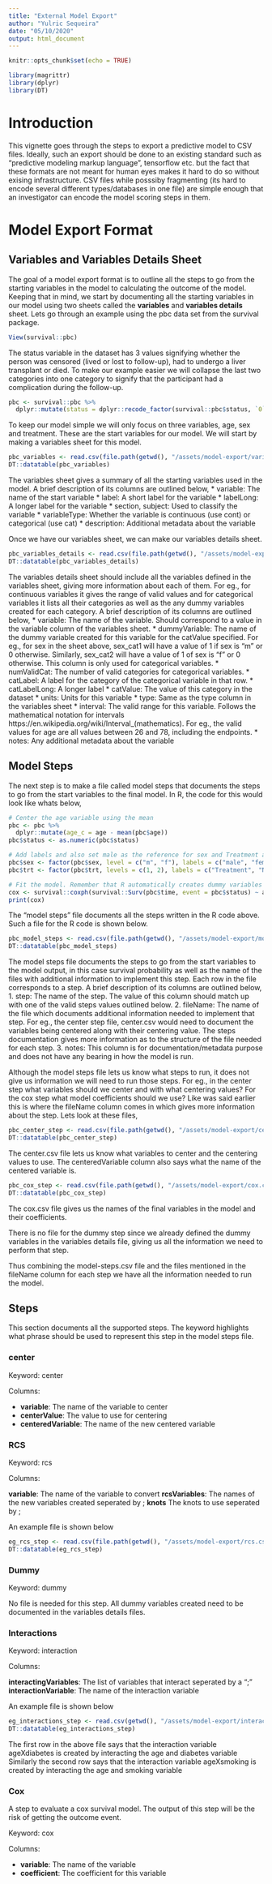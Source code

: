 ```yaml
---
title: "External Model Export"
author: "Yulric Sequeira"
date: "05/10/2020"
output: html_document
---
```


```r
knitr::opts_chunk$set(echo = TRUE)
```

```r
library(magrittr)
library(dplyr)
library(DT)
```

# Introduction 

This vignette goes through the steps to export a predictive model to CSV files. Ideally, such an export should be done to an existing standard such as "predictive modeling markup language", tensorflow etc. but the fact that these formats are not meant for human eyes makes it hard to do so without exising infrastructure. CSV files while posssiby fragmenting (its hard to encode several different types/databases in one file) are simple enough that an investigator can encode the model scoring steps in them.

# Model Export Format

## Variables and Variables Details Sheet

The goal of a model export format is to outline all the steps to go from the starting variables in the model to calculating the outcome of the model. Keeping that in mind, we start by documenting all the starting variables in our model using two sheets called the **variables** and **variables details** sheet. Lets go through an example using the pbc data set from the survival package.

```r
View(survival::pbc)
```

The status variable in the dataset has 3 values signifying whether the person was censored (lived or lost to follow-up), had to undergo a liver transplant or died. To make our example easier we will collapse the last two categories into one category to signify that the participant had a complication during the follow-up.

```r
pbc <- survival::pbc %>%
  dplyr::mutate(status = dplyr::recode_factor(survival::pbc$status, `0` = 0, `1` = 1, `2` = 1))
```

To keep our model simple we will only focus on three variables, age, sex and treatment. These are the start variables for our model. We will start by making a variables sheet for this model.

```r
pbc_variables <- read.csv(file.path(getwd(), "/assets/model-export/variables.csv"))
DT::datatable(pbc_variables)
```

The variables sheet gives a summary of all the starting variables used in the model. A brief description of its columns are outlined below,
* variable: The name of the start variable
* label: A short label for the variable
* labelLong: A longer label for the variable
* section, subject: Used to classify the variable
* variableType: Whether the variable is continuous (use cont) or categorical (use cat)
* description: Additional metadata about the variable

Once we have our variables sheet, we can make our variables details sheet.

```r
pbc_variables_details <- read.csv(file.path(getwd(), "/assets/model-export/variables-details.csv"))
DT::datatable(pbc_variables_details)
```

The variables details sheet should include all the variables defined in the variables sheet, giving more information about each of them. For eg., for continuous variables it gives the range of valid values and for categorical variables it lists all their categories as well as the any dummy variables created for each category. A brief description of its columns are outlined below,
* variable: The name of the variable. Should correspond to a value in the variable column of the variables sheet.
* dummyVariable: The name of the dummy variable created for this variable for the catValue specified. For eg., for sex in the sheet above, sex_cat1 will have a value of 1 if sex is "m" or 0 otherwise. Similarly, sex_cat2 will have a value of 1 of sex is "f" or 0 otherwise. This column is only used for categorical variables.
* numValidCat: The number of valid categories for categorical variables.
* catLabel: A label for the category of the categorical variable in that row.
* catLabelLong: A longer label
* catValue: The value of this category in the dataset
* units: Units for this variable
* type: Same as the type column in the variables sheet
* interval: The valid range for this variable. Follows the mathematical notation for intervals https://en.wikipedia.org/wiki/Interval_(mathematics). For eg., the valid values for age are all values between 26 and 78, including the endpoints.
* notes: Any additional metadata about the variable

## Model Steps

The next step is to make a file called model steps that documents the steps to go from the start variables to the final model. In R, the code for this would look like whats below,

```r
# Center the age variable using the mean
pbc <- pbc %>%
  dplyr::mutate(age_c = age - mean(pbc$age))
pbc$status <- as.numeric(pbc$status)

# Add labels and also set male as the reference for sex and Treatment as the reference for the treatment variable
pbc$sex <- factor(pbc$sex, level = c("m", "f"), labels = c("male", "female"))
pbc$trt <- factor(pbc$trt, levels = c(1, 2), labels = c("Treatment", "No treatment"))
```

```r
# Fit the model. Remember that R automatically creates dummy variables for categorical variables before fitting
cox <- survival::coxph(survival::Surv(pbc$time, event = pbc$status) ~ age_c + sex + trt, data = pbc)
print(cox)
```

The "model steps" file documents all the steps written in the R code above. Such a file for the R code is shown below.

```r
pbc_model_steps <- read.csv(file.path(getwd(), "/assets/model-export/model-steps.csv"))
DT::datatable(pbc_model_steps)
```

The model steps file documents the steps to go from the start variables to the model output, in this case survival probability as well as the name of the files with additional information to implement this step. Each row in the file corresponds to a step. A brief description of its columns are outlined below,
1. step: The name of the step. The value of this column should match up with one of the valid steps values outlined below. 
2. fileName: The name of the file which documents additional information needed to implement that step. For eg., the center step file, center.csv would need to document the variables being centered along with their centering value. The steps documentation gives more information as to the structure of the file needed for each step.
3. notes: This column is for documentation/metadata purpose and does not have any bearing in how the model is run.

Although the model steps file lets us know what steps to run, it does not give us information we will need to run those steps. For eg., in the center step what variables should we center and with what centering values? For the cox step what model coefficients should we use? Like was said earlier this is where the fileName column comes in which gives more information about the step. Lets look at these files,

```r
pbc_center_step <- read.csv(file.path(getwd(), "/assets/model-export/center.csv"))
DT::datatable(pbc_center_step)
```

The center.csv file lets us know what variables to center and the centering values to use. The centeredVariable column also says what the name of the centered variable is.

```r
pbc_cox_step <- read.csv(file.path(getwd(), "/assets/model-export/cox.csv"))
DT::datatable(pbc_cox_step)
```

The cox.csv file gives us the names of the final variables in the model and their coefficients.

There is no file for the dummy step since we already defined the dummy variables in the variables details file, giving us all the information we need to perform that step.

Thus combining the model-steps.csv file and the files mentioned in the fileName column for each step we have all the information needed to run the model.

## Steps

This section documents all the supported steps. The keyword highlights what phrase should be used to represent this step in the model steps file.

### center

Keyword: center

Columns:

* **variable**: The name of the variable to center
* **centerValue**: The value to use for centering
* **centeredVariable**: The name of the new centered variable

### RCS

Keyword: rcs

Columns:

**variable**: The name of the variable to convert
**rcsVariables**: The names of the new variables created seperated by ;
**knots** The knots to use seperated by ;

An example file is shown below

```r
eg_rcs_step <- read.csv(file.path(getwd(), "/assets/model-export/rcs.csv"))
DT::datatable(eg_rcs_step)
```

### Dummy

Keyword: dummy

No file is needed for this step. All dummy variables created need to be documented in the variables details files.

### Interactions

Keyword: interaction

Columns:

**interactingVariables**: The list of variables that interact seperated by a ";"
**interactionVariable**: The name of the interaction variable

An example file is shown below

```r
eg_interactions_step <- read.csv(getwd(), "/assets/model-export/interactions.csv")
DT::datatable(eg_interactions_step)
```

The first row in the above file says that the interaction variable ageXdiabetes is created by interacting the age and diabetes variable
Similarly the second row says that the interaction variable ageXsmoking is created by interacting the age and smoking variable

### Cox

A step to evaluate a cox survival model. The output of this step will be the risk of getting the outcome event.

Keyword: cox

Columns:

* **variable**: The name of the variable
* **coefficient**: The coefficient for this variable
